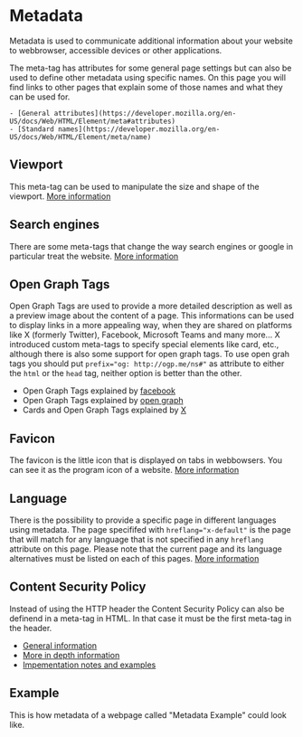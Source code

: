 
<Meta of={MetadataStories} />

# Metadata

<div className="lead">
  Metadata is used to communicate additional information about your website to webbrowser, accessible devices or other applications.
</div>

The meta-tag has attributes for some general page settings but can also be used to define other metadata using specific names.
On this page you will find links to other pages that explain some of those names and what they can be used for.

    - [General attributes](https://developer.mozilla.org/en-US/docs/Web/HTML/Element/meta#attributes)
    - [Standard names](https://developer.mozilla.org/en-US/docs/Web/HTML/Element/meta/name)

<Source code={METADATA_SNIPPETS.general} dark={SourceDarkScheme} language="html" />

## Viewport

This meta-tag can be used to manipulate the size and shape of the viewport. [More information](https://developer.mozilla.org/en-US/docs/Web/HTML/Viewport_meta_tag)

<Source code={METADATA_SNIPPETS.viewport} dark={SourceDarkScheme} language="html" />

## Search engines

There are some meta-tags that change the way search engines or google in particular treat the website. [More information](https://developers.google.com/search/docs/crawling-indexing/special-tags?hl=en)

<Source code={METADATA_SNIPPETS.searchEngines} dark={SourceDarkScheme} language="html" />

## Open Graph Tags

Open Graph Tags are used to provide a more detailed description as well as a preview image about the content of a page. This informations can be used to display links in a more appealing way, when they are shared on platforms like X (formerly Twitter), Facebook, Microsoft Teams and many more...
X introduced custom meta-tags to specify special elements like card, etc., although there is also some support for open graph tags.
To use open grah tags you should put `prefix="og: http://ogp.me/ns#"` as attribute to either the `html` or the `head` tag, neither option is better than the other.

- Open Graph Tags explained by [facebook](https://developers.facebook.com/docs/sharing/webmasters?locale=en_Us)
- Open Graph Tags explained by [open graph](https://ogp.me/)
- Cards and Open Graph Tags explained by [X](https://developer.twitter.com/en/docs/twitter-for-websites/cards/guides/getting-started)

<Source code={METADATA_OPEN_GRAPH_SNIPPET} dark={SourceDarkScheme} language="html" />

## Favicon

The favicon is the little icon that is displayed on tabs in webbowsers. You can see it as the program icon of a website.
[More information](https://dev.to/masakudamatsu/favicon-nightmare-how-to-maintain-sanity-3al7)

<Source code={METADATA_SNIPPETS.favicon} dark={SourceDarkScheme} language="html" />

## Language

There is the possibility to provide a specific page in different languages using metadata. The page specififed with `hreflang="x-default"` is the page that will match for any language that is not specified in any `hreflang` attribute on this page.
Please note that the current page and its language alternatives must be listed on each of this pages. [More information](https://developers.google.com/search/docs/specialty/international/localized-versions)

<Source code={METADATA_SNIPPETS.language} dark={SourceDarkScheme} language="html" />

## Content Security Policy

Instead of using the HTTP header the Content Security Policy can also be definend in a meta-tag in HTML.
In that case it must be the first meta-tag in the header.

- [General information](https://developer.mozilla.org/en-US/docs/Web/HTTP/CSP)
- [More in depth information](https://developer.mozilla.org/en-US/docs/Web/HTTP/Headers/Content-Security-Policy)
- [Impementation notes and examples](https://infosec.mozilla.org/guidelines/web_security#content-security-policy)

<Source code={METADATA_SNIPPETS.cors} dark={SourceDarkScheme} language="html" />

## Example

This is how metadata of a webpage called "Metadata Example" could look like.

<Source code={METADATA_COMBINED_SNIPPET} dark={SourceDarkScheme} language="html" />
